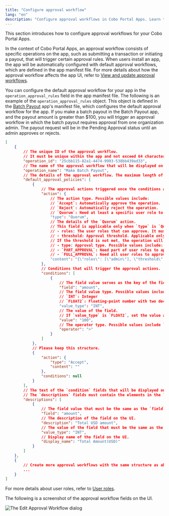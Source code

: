 ```yaml
---
title: "Configure approval workflow"
lang: "en"
description: "Configure approval workflows in Cobo Portal Apps. Learn to set rules, manage operations, and ensure secure transaction approvals."
---
```


This section introduces how to configure approval workflows for your Cobo Portal Apps.

In the context of Cobo Portal Apps, an approval workflow consists of specific operations on the app, such as submitting a transaction or initiating a payout, that will trigger certain approval rules. When users install an app, the app will be automatically configured with default approval workflows, which are defined in the app manifest file. For more details about how the approval workflow affects the app UI, refer to <a href="https://manuals.cobo.com/en/portal/portal-apps/workflow">View and update approval workflows</a>.

You can configure the default approval workflow for your app in the `operation_approval_rules` field in the app manifest file. The following is an example of the `operation_approval_rules` object. This object is defined in the [Batch Payout](https://manuals.cobo.com/en/apps/batch-payouts/introduction) app's manifest file, which configures the default approval workflow for the app. If you make a batch payout in the Batch Payout app, and the payout amount is greater than $100, you will trigger an approval workflow in which the batch payout requires approval from one organization admin. The payout request will be in the Pending Approval status until an admin approves or rejects.


```json
[
    {
        // The unique ID of the approval workflow. 
        // It must be unique within the app and not exceed 64 characters in length.
        "operation_id": "25cbb115-82a1-4474-9993-538bb439ad33",
        // The name of the approval workflow that will be displayed on the UI.
        "operation_name": "Make Batch Payout",
        // The details of the approval workflow. The maximum length of this field is 10,000 characters.
        "default_approval_policies": [
            {
                // The approval actions triggered once the conditions are met.
                "action": {
                    // The action type. Possible values include:
                    // `Accept`: Automatically approve the operation.
                    // `Reject`: Automatically reject the operation.
                    // `Quorum`: Need at least a specific user role to approve.
                    "type": "Quorum",
                    // The details of the `Quorum` action.
                    // This field is applicable only when `type` is `Quorum`.
                    // - roles: The user roles that can approve. It must be lowercase.
                    // - threshold: Approval threshold. Applicable only when `type` is `PART_APPROVAL`.
                    // If the threshold is not met, the operation will remain in a pending state until the required approvals are obtained.
                    // - type: Approval type. Possible values include:
                    // - `PART_APPROVAL`: Need part of user roles to approve.
                    // - `FULL_APPROVAL`: Need all user roles to approve.
                    "content": "{\"roles\": [\"admin\"], \"threshold\": 2, \"type\": \"PART_APPROVAL\"}"
                },
                // Conditions that will trigger the approval actions.
                "conditions": [
                    {
                        // The field value serves as the key of the field.
                        "field": "amount",
                        // The field value type. Possible values include:
                        // `INT`: Integer
                        // `FLOAT2`: Floating-point number with two decimal places
                        "value_type": "INT",
                        // The value of the field. 
                        // If `value_type` is `FLOAT2`, set the value as `100.00`.
                        "value": "100",
                        // The operator type. Possible values include `>`, `>=`, `=`, `<`, and `<=`.
                        "operator": ">"
                    }
                ]
            },
            // Please keep this structure.
            {
                "action": {
                    "type": "Accept",
                    "content": ""
                },
                "conditions": null
            }
        ],
        // The text of the `condition` fields that will be displayed on the UI.
        // The `descriptions` fields must contain the elements in the `conditions` field.
        "descriptions": [
            {
                // The field value that must be the same as the `field` in `conditions`.
                "field": "amount",
                // The description of the field on the UI. 
                "description": "Total USD amount",
                // The value of the field that must be the same as the `value_type` in `conditions`.
                "value_type": "INT",
                // Display name of the field on the UI.
                "display_name": "Total Amount(USD)"
            }
        ]
    },
    {
        // Create more approval workflows with the same structure as above.
        ...
    }
]
```

<Info>For more details about user roles, refer to [User roles](/v2/guides/overview/permissions-and-scopes#user-roles).</Info>

The following is a screenshot of the approval workflow fields on the UI.

<img src="/v2/images/apps/workflow_settings.png" className="screenshot_full_screen" alt="The Edit Approval Workflow dialog" />